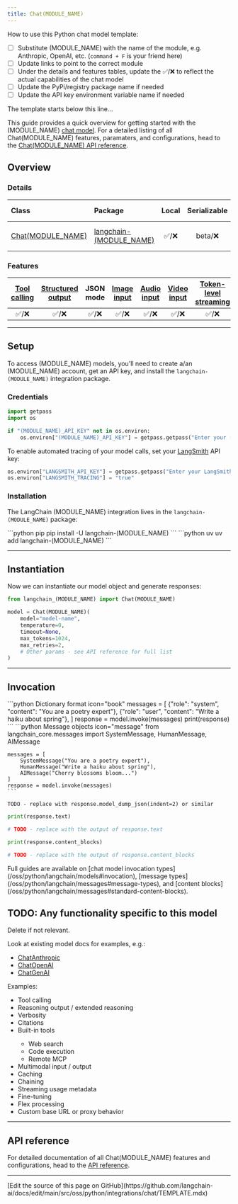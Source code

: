 ```yaml
---
title: Chat(MODULE_NAME)
---
```


How to use this Python chat model template:

- [ ] Substitute (MODULE_NAME) with the name of the module, e.g. Anthropic, OpenAI, etc. (`command + F` is your friend here)
- [ ] Update links to point to the correct module
- [ ] Under the details and features tables, update the ✅/❌ to reflect the actual capabilities of the chat model
- [ ] Update the PyPi/registry package name if needed
- [ ] Update the API key environment variable name if needed

The template starts below this line...

This guide provides a quick overview for getting started with the (MODULE_NAME) [chat model](/oss/python/langchain/models). For a detailed listing of all Chat(MODULE_NAME) features, paramaters, and configurations, head to the [Chat(MODULE_NAME) API reference](https://python.langchain.com/api_reference/(MODULE_NAME)/chat_models/langchain_(MODULE_NAME).chat_models.Chat(MODULE_NAME).html).

## Overview

### Details

| Class | Package | Local | Serializable | [JS support](https://js.langchain.com/docs/integrations/chat/anthropic) | Downloads | Version |
| :--- | :--- | :---: | :---: |  :---: | :---: | :---: |
| [Chat(MODULE_NAME)](https://python.langchain.com/api_reference/(MODULE_NAME)/chat_models/langchain_(MODULE_NAME).chat_models.Chat(MODULE_NAME).html) | [langchain-(MODULE_NAME)](https://python.langchain.com/api_reference/anthropic/index.html) | ✅/❌ | beta/❌ | ✅/❌ | ![PyPI - Downloads](https://img.shields.io/pypi/dm/langchain-(MODULE_NAME)?style=flat-square&label=%20) | ![PyPI - Version](https://img.shields.io/pypi/v/langchain-(MODULE_NAME)?style=flat-square&label=%20) |

### Features

| [Tool calling](/oss/python/langchain/tools) | [Structured output](/oss/python/langchain/structured-output/) | JSON mode | [Image input](/oss/python/langchain/messages#multimodal) | [Audio input](/oss/python/langchain/messages#multimodal) | [Video input](/oss/python/langchain/messages#multimodal) | [Token-level streaming](/oss/python/langchain/streaming/) | Native async | [Token usage](/oss/python/langchain/models#token-usage) | [Logprobs](/oss/python/langchain/models#log-probabilities) |
| :---: | :---: | :---: | :---: |  :---: | :---: | :---: | :---: | :---: | :---: |
| ✅/❌ | ✅/❌ | ✅/❌ | ✅/❌ | ✅/❌ | ✅/❌ | ✅/❌ | ✅/❌ | ✅/❌ | ✅❌ |

---

## Setup

To access (MODULE_NAME) models, you'll need to create a/an (MODULE_NAME) account, get an API key, and install the `langchain-(MODULE_NAME)` integration package.

### Credentials

```python Set API key icon="key"
import getpass
import os

if "(MODULE_NAME)_API_KEY" not in os.environ:
    os.environ["(MODULE_NAME)_API_KEY"] = getpass.getpass("Enter your (MODULE_NAME) API key: ")
```

To enable automated <Tooltip tip="Log each step of a model's execution to debug and improve it">tracing</Tooltip> of your model calls, set your [LangSmith](https://docs.smith.langchain.com/) API key:

```python Enable tracing icon="flask"
os.environ["LANGSMITH_API_KEY"] = getpass.getpass("Enter your LangSmith API key: ")
os.environ["LANGSMITH_TRACING"] = "true"
```

### Installation

The LangChain (MODULE_NAME) integration lives in the `langchain-(MODULE_NAME)` package:

<CodeGroup>
    ```python pip
    pip install -U langchain-(MODULE_NAME)
    ```
    ```python uv
    uv add langchain-(MODULE_NAME)
    ```
</CodeGroup>

---

## Instantiation

Now we can instantiate our model object and generate responses:

```python Initialize chat model icon="robot"
from langchain_(MODULE_NAME) import Chat(MODULE_NAME)

model = Chat(MODULE_NAME)(
    model="model-name",
    temperature=0,
    timeout=None,
    max_tokens=1024,
    max_retries=2,
    # Other params - see API reference for full list
)
```

---

## Invocation

<CodeGroup>
    ```python Dictionary format icon="book"
    messages = [
        {"role": "system", "content": "You are a poetry expert"},
        {"role": "user", "content": "Write a haiku about spring"},
    ]
    response = model.invoke(messages)
    print(response)
    ```
    ```python Message objects icon="message"
    from langchain_core.messages import SystemMessage, HumanMessage, AIMessage

    messages = [
        SystemMessage("You are a poetry expert"),
        HumanMessage("Write a haiku about spring"),
        AIMessage("Cherry blossoms bloom...")
    ]
    response = model.invoke(messages)
    ```
</CodeGroup>

```text Response object icon="terminal"
TODO - replace with response.model_dump_json(indent=2) or similar
```

```python Text content icon="i-cursor"
print(response.text)

# TODO - replace with the output of response.text
```

```python Content Blocks icon="shapes"
print(response.content_blocks)

# TODO - replace with the output of response.content_blocks
```

<Tip>
    Full guides are available on [chat model invocation types](/oss/python/langchain/models#invocation), [message types](/oss/python/langchain/messages#message-types), and [content blocks](/oss/python/langchain/messages#standard-content-blocks).
</Tip>

## TODO: Any functionality specific to this model

Delete if not relevant.

Look at existing model docs for examples, e.g.:

- [ChatAnthropic](/oss/python/integrations/chat/anthropic)
- [ChatOpenAI](/oss/python/integrations/chat/openai)
- [ChatGenAI](/oss/python/integrations/chat/google_generative_ai)

Examples:
- <Icon icon="wrench" size={16}/> Tool calling
- <Icon icon="brain" size={16}/> Reasoning output / extended reasoning
- <Icon icon="bullhorn" size={16}/> Verbosity
- <Icon icon="quote-right" size={16}/> Citations
- <Icon icon="terminal" size={16}/> Built-in tools
    - <Icon icon="clipboard-question" size={16}/> Web search
    - <Icon icon="code" size={16}/> Code execution
    - <Icon icon="rss" size={16}/> Remote MCP
- <Icon icon="photo-film" size={16}/> Multimodal input / output
- <Icon icon="database" size={16}/> Caching
- <Icon icon="link" size={16}/> Chaining
- <Icon icon="wifi" size={16}/> Streaming usage metadata
- <Icon icon="vial" size={16}/> Fine-tuning
- <Icon icon="microchip" size={16}/> Flex processing
- <Icon icon="timeline" size={16}/> Custom base URL or proxy behavior

---

## API reference

For detailed documentation of all Chat(MODULE_NAME) features and configurations, head to the [API reference](<LINK>).

---

<Callout icon="pen-to-square" iconType="regular">
  [Edit the source of this page on GitHub](https://github.com/langchain-ai/docs/edit/main/src/oss/python/integrations/chat/TEMPLATE.mdx)
</Callout>
